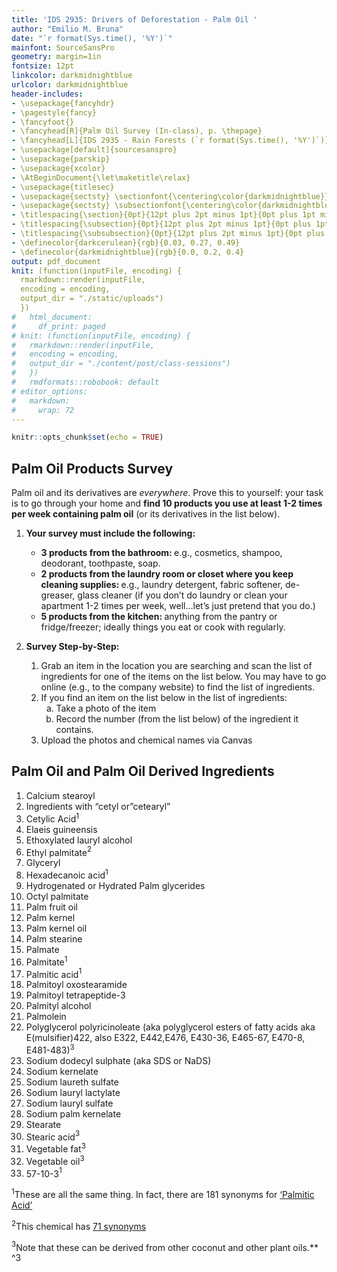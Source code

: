 ```yaml
---
title: 'IDS 2935: Drivers of Deforestation - Palm Oil '
author: "Emilio M. Bruna"
date: "`r format(Sys.time(), '%Y')`"
mainfont: SourceSansPro
geometry: margin=1in
fontsize: 12pt
linkcolor: darkmidnightblue
urlcolor: darkmidnightblue
header-includes:
- \usepackage{fancyhdr}
- \pagestyle{fancy}
- \fancyfoot{}
- \fancyhead[R]{Palm Oil Survey (In-class), p. \thepage}
- \fancyhead[L]{IDS 2935 - Rain Forests (`r format(Sys.time(), '%Y')`)}
- \usepackage[default]{sourcesanspro}
- \usepackage{parskip}
- \usepackage{xcolor}
- \AtBeginDocument{\let\maketitle\relax}
- \usepackage{titlesec}
- \usepackage{sectsty} \sectionfont{\centering\color{darkmidnightblue}}
- \usepackage{sectsty} \subsectionfont{\centering\color{darkmidnightblue}}
- \titlespacing{\section}{0pt}{12pt plus 2pt minus 1pt}{0pt plus 1pt minus 1pt}
- \titlespacing{\subsection}{0pt}{12pt plus 2pt minus 1pt}{0pt plus 1pt minus 1pt}
- \titlespacing{\subsubsection}{0pt}{12pt plus 2pt minus 1pt}{0pt plus 1pt minus 1pt}
- \definecolor{darkcerulean}{rgb}{0.03, 0.27, 0.49}
- \definecolor{darkmidnightblue}{rgb}{0.0, 0.2, 0.4}
output: pdf_document
knit: (function(inputFile, encoding) {
  rmarkdown::render(inputFile,
  encoding = encoding,
  output_dir = "./static/uploads")
  })
#   html_document:
#     df_print: paged
# knit: (function(inputFile, encoding) {
#   rmarkdown::render(inputFile,
#   encoding = encoding,
#   output_dir = "./content/post/class-sessions")
#   })
#   rmdformats::robobook: default
# editor_options: 
#   markdown: 
#     wrap: 72
---
```



```r
knitr::opts_chunk$set(echo = TRUE)
```

## Palm Oil Products Survey
\vspace{0.3cm}

Palm oil and its derivatives are _everywhere_. Prove this to yourself: your task is to go through your home and **find 10 products you use at least 1-2 times per week containing palm oil** (or its derivatives in the list below). 

1. **Your survey must include the following:**  

    * **3 products from the bathroom: **e.g., cosmetics, shampoo, deodorant, toothpaste, soap.
    * **2 products from the laundry room or closet where you keep cleaning supplies: ** e.g., laundry detergent, fabric softener, de-greaser, glass cleaner (if you don't do laundry or clean your apartment 1-2 times per week, well...let's just pretend that you do.)
    * **5 products from the kitchen: ** anything from the pantry or fridge/freezer; ideally things you eat or cook with regularly.  

2. **Survey Step-by-Step:  **

    1. Grab an item in the location you are searching and scan the list of ingredients for one of the items on the list below. You may have to go online (e.g., to the company website) to find the list of ingredients. 
    2. If you find an item on the list below in the list of ingredients:
         a) Take a photo of the item
         b) Record the number (from the list below) of the ingredient it contains.
    3. Upload the photos and chemical names via Canvas

<!-- 3. **Extra Credit (20 points max): ** -->

<!--     * Submit an additional 10 items (from any location): 10 points -->
<!--     * Submit an additional 20 items (from any location): 20 points -->

\newpage 
## Palm Oil and Palm Oil Derived Ingredients
\vspace{0.3cm}


<!-- https://www.treehugger.com/sneaky-names-palm-oil-4858743   -->
1. Calcium stearoyl
1. Ingredients with "cetyl or "cetearyl”
1. Cetylic Acid$^1$
1. Elaeis guineensis
1. Ethoxylated lauryl alcohol
1. Ethyl palmitate$^2$
1. Glyceryl
1. Hexadecanoic acid$^1$
1. Hydrogenated or Hydrated Palm glycerides
1. Octyl palmitate
1. Palm fruit oil
1. Palm kernel
1. Palm kernel oil
1. Palm stearine
1. Palmate
1. Palmitate$^1$
1. Palmitic acid$^1$
1. Palmitoyl oxostearamide
1. Palmitoyl tetrapeptide-3
1. Palmityl alcohol 
1. Palmolein
1. Polyglycerol polyricinoleate (aka polyglycerol esters of fatty acids aka E(mulsifier)422, also E322, E442,E476, E430-36, E465-67, E470-8, E481-483)$^3$
1. Sodium dodecyl sulphate (aka SDS or NaDS) 
1. Sodium kernelate
1. Sodium laureth sulfate
1. Sodium lauryl lactylate
1. Sodium lauryl sulfate
1. Sodium palm kernelate
1. Stearate
1. Stearic acid$^3$
1. Vegetable fat$^3$ 
1. Vegetable oil$^3$
1. 57-10-3$^1$


$^1$These are all the same thing. In fact, there are 181 synonyms for ['Palmitic Acid'](https://pubchem.ncbi.nlm.nih.gov/compound/985#section=Depositor-Supplied-Synonyms&fullscreen=true)

$^2$This chemical has [71 synonyms](https://pubchem.ncbi.nlm.nih.gov/compound/12366#section=Depositor-Supplied-Synonyms&fullscreen=true)

$^3$Note that these can be derived from other coconut and other plant oils.**
^3 




<!-- (actually closer to 200 https://orangutanalliance.org/whats-the-issue/alternative-names-for-palm-oil/ -->
<!-- ) -->

<!-- some of the products: https://www.geographypods.com/palm-oil--me.html -->

<!-- Only a few manufacturers – mostly in the organic sector – label their products as containing palm oil and palm fat. Most companies disguise it, referring to it as “vegetable oils and fats”. -->

<!-- English and latin names for palm oil Likely to be palm oil Palm oil kernel Vegetable oil (if the product contains saturated fats, it's most likely palm oil) Palmitate / palmate Ingredient lists containing “stearate, stearyl” Elaeis gunieensis  -->

<!-- Ingredient lists containing the words “cetyl, cetearyl” Hydrated palm ­gylcerides hexadecanoic Sodium lauryl sulphate (SLS), sodium laureth sulphate, sodium dodecyl sulphate, (SDS or NaDS) sodium Palmitic acid Calcium stearoyl lactylate steareth -2, steareth -20 emulsifier 422, 430-36, 465-67, 470-8, 481-483 -->

<!-- Source: http://www.orangutan.org.au/palm-oil -->

<!-- The largest palm oil producers:Major palm oil traders:The largest individual consumers of palm oil: Wilmar, IOI and Sinar Mas Cargill, Archer Daniels Midland (ADM) Unilever, Nestlé, Procter & Gamble and Henkel -->
<!-- According to its own figures, the Unilever Group alone consumes 1.6 million tons of palm oil every year (2008). -->

<!-- One way consumers can protect the rainforest is to avoid palm oil. For a list of palm oil-free products, visit -->
<!-- http://www.ethicalconsumer.org/shoppingethically/palmoilfreelist.aspx -->

<!-- https://redapes.org/wp-content/uploads/2012/05/OO-palm-oil-card-back.pdf -->
<!-- How many of the products have the RSPO https://rspo.org/palmtrace or Rain Forest Alliance label? https://www.treehugger.com/what-does-rainforest-alliance-certification-mean-palm-oil-4856474 -->
